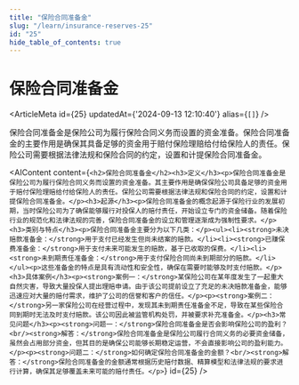 ```yaml
---
title: "保险合同准备金"
slug: "/learn/insurance-reserves-25"
id: "25"
hide_table_of_contents: true
---
```



# 保险合同准备金

<ArticleMeta id={25} updatedAt={'2024-09-13 12:10:40'} alias={`[]`} />
<div className='border-solid border-b border-t-0 my-4 border-[var(--ifm-color-gray-300)]' />

保险合同准备金是保险公司为履行保险合同义务而设置的资金准备。保险合同准备金的主要作用是确保其具备足够的资金用于赔付保险理赔给付给保险人的责任。保险公司需要根据法律法规和保险合同的约定，设置和计提保险合同准备金。

<AIContent content={`<h2>保险合同准备金</h2><h3>定义</h3><p>保险合同准备金是保险公司为履行保险合同义务而设置的资金准备。其主要作用是确保保险公司具备足够的资金用于赔付保险理赔给付给保险人的责任。保险公司需要根据法律法规和保险合同的约定，设置和计提保险合同准备金。</p><h3>起源</h3><p>保险合同准备金的概念起源于保险行业的发展初期，当时保险公司为了确保能够履行对投保人的赔付责任，开始设立专门的资金储备。随着保险行业的规范化和法律法规的完善，保险合同准备金的设立和管理逐渐成为强制性要求。</p><h3>类别与特点</h3><p>保险合同准备金主要分为以下几类：</p><ul><li><strong>未决赔款准备金：</strong>用于支付已经发生但尚未结案的赔款。</li><li><strong>已赚保费准备金：</strong>用于支付未来可能发生的赔款，基于已收取的保费。</li><li><strong>未到期责任准备金：</strong>用于支付保险合同尚未到期部分的赔款。</li></ul><p>这些准备金的特点是具有流动性和安全性，确保在需要时能够及时支付赔款。</p><h3>具体案例</h3><p><strong>案例一：</strong>某保险公司在某年度发生了一起重大自然灾害，导致大量投保人提出理赔申请。由于该公司提前设立了充足的未决赔款准备金，能够迅速应对大量的赔付需求，维护了公司的信誉和客户的信任。</p><p><strong>案例二：</strong>另一家保险公司在经营过程中，发现其未到期责任准备金不足，导致在某些保险合同到期时无法及时支付赔款。该公司因此被监管机构处罚，并被要求补充准备金。</p><h3>常见问题</h3><p><strong>问题一：</strong>保险合同准备金是否会影响保险公司的盈利？<br/><strong>解答：</strong>保险合同准备金是保险公司履行合同义务的必要资金储备，虽然会占用部分资金，但其目的是确保公司能够长期稳定运营，不会直接影响公司的盈利能力。</p><p><strong>问题二：</strong>如何确定保险合同准备金的金额？<br/><strong>解答：</strong>保险合同准备金的金额通常根据历史赔付数据、精算模型和法律法规的要求进行计算，确保其足够覆盖未来可能的赔付责任。</p>`} id={25} />
